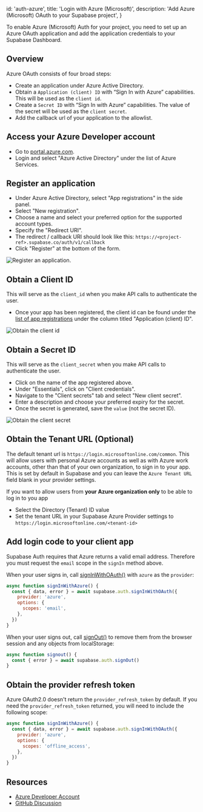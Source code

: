 
  id: 'auth-azure',
  title: 'Login with Azure (Microsoft)',
  description: 'Add Azure (Microsoft) OAuth to your Supabase project',
}

To enable Azure (Microsoft) Auth for your project, you need to set up an Azure OAuth application and add the application credentials to your Supabase Dashboard.

## Overview

Azure OAuth consists of four broad steps:

- Create an application under Azure Active Directory.
- Obtain a `Application (client) ID` with “Sign In with Azure” capabilities. This will be used as the `client id`.
- Create a `Secret ID` with “Sign In with Azure” capabilities. The value of the secret will be used as the `client secret`.
- Add the callback url of your application to the allowlist.

## Access your Azure Developer account

- Go to [portal.azure.com](https://portal.azure.com/#home).
- Login and select "Azure Active Directory" under the list of Azure Services.

## Register an application

- Under Azure Active Directory, select "App registrations" in the side panel.
- Select "New registration".
- Choose a name and select your preferred option for the supported account types.
- Specify the "Redirect URI".
- The redirect / callback URI should look like this: `https://<project-ref>.supabase.co/auth/v1/callback`
- Click "Register" at the bottom of the form.

![Register an application.](/docs/img/guides/auth-azure/azure-register-app.png)

## Obtain a Client ID

This will serve as the `client_id` when you make API calls to authenticate the user.

- Once your app has been registered, the client id can be found under the [list of app registrations](https://portal.azure.com/#blade/Microsoft_AAD_IAM/ActiveDirectoryMenuBlade/RegisteredApps) under the column titled "Application (client) ID".

![Obtain the client id](/docs/img/guides/auth-azure/azure-client-id.png)

## Obtain a Secret ID

This will serve as the `client_secret` when you make API calls to authenticate the user.

- Click on the name of the app registered above.
- Under "Essentials", click on "Client credentials".
- Navigate to the "Client secrets" tab and select "New client secret".
- Enter a description and choose your preferred expiry for the secret.
- Once the secret is generated, save the `value` (not the secret ID).

![Obtain the client secret](/docs/img/guides/auth-azure/azure-client-secret.png)

## Obtain the Tenant URL (Optional)
The default tenant url is `https://login.microsoftonline.com/common`. This will allow users with personal Azure accounts as well as with Azure work accounts, other than that of your own organization, to sign in to your app. This is set by default in Supabase and you can leave the `Azure Tenant URL` field blank in your provider settings.

If you want to allow users from **your Azure organization only** to be able to log in to you app 
- Select the Directory (Tenant) ID value
- Set the tenant URL in your Supabase Azure Provider settings to `https://login.microsoftonline.com/<tenant-id>`

## Add login code to your client app

<Admonition type="tip">

Supabase Auth requires that Azure returns a valid email address. Therefore you must request the `email` scope in the `signIn` method above.

</Admonition>

When your user signs in, call [signInWithOAuth()](/docs/reference/javascript/auth-signinwithoauth) with `azure` as the `provider`:

```js
async function signInWithAzure() {
  const { data, error } = await supabase.auth.signInWithOAuth({
    provider: 'azure',
    options: {
      scopes: 'email',
    },
  })
}
```

When your user signs out, call [signOut()](/docs/reference/javascript/auth-signout) to remove them from the browser session and any objects from localStorage:

```js
async function signout() {
  const { error } = await supabase.auth.signOut()
}
```

## Obtain the provider refresh token

Azure OAuth2.0 doesn't return the `provider_refresh_token` by default. If you need the `provider_refresh_token` returned, you will need to include the following scope:

```js
async function signInWithAzure() {
  const { data, error } = await supabase.auth.signInWithOAuth({
    provider: 'azure',
    options: {
      scopes: 'offline_access',
    },
  })
}
```

## Resources

- [Azure Developer Account](https://portal.azure.com)
- [GitHub Discussion](https://github.com/supabase/gotrue/pull/54#issuecomment-757043573)


